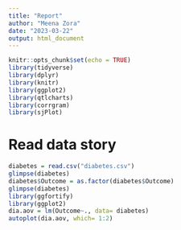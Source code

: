 ---
title: "Report"
author: "Meena Zora"
date: "2023-03-22"
output: html_document
---

```{r setup, include=FALSE}
knitr::opts_chunk$set(echo = TRUE)
library(tidyverse)
library(dplyr)
library(knitr)
library(ggplot2)
library(qtlcharts)
library(corrgram)
library(sjPlot)
```

# Read data story
```{r}

diabetes = read.csv("diabetes.csv")
glimpse(diabetes)
diabetes$Outcome = as.factor(diabetes$Outcome)
glimpse(diabetes)
library(ggfortify)
library(ggplot2)
dia.aov = lm(Outcome~., data= diabetes)
autoplot(dia.aov, which= 1:2)

```

